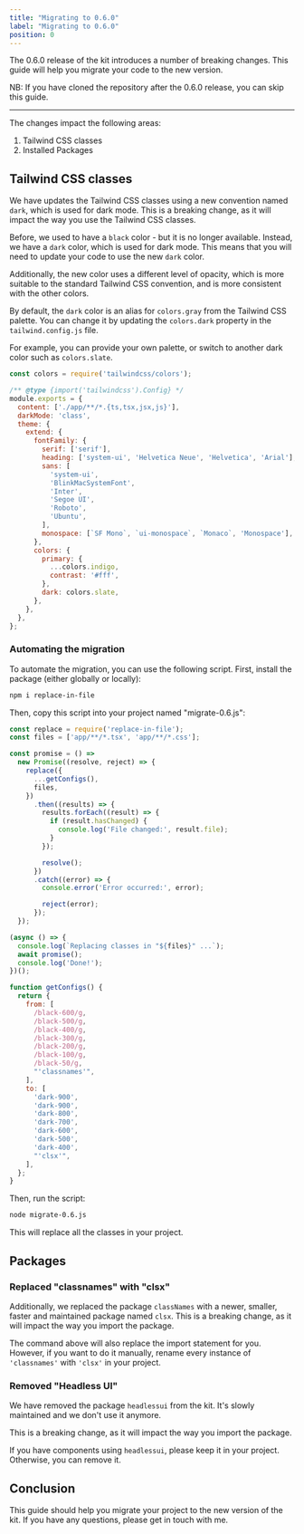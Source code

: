 ```yaml
---
title: "Migrating to 0.6.0"
label: "Migrating to 0.6.0"
position: 0
---
```


The 0.6.0 release of the kit introduces a number of breaking changes. This guide will help you migrate your code to the new version.

NB: If you have cloned the repository after the 0.6.0 release, you can skip this guide.

---

The changes impact the following areas:

1. Tailwind CSS classes
2. Installed Packages

## Tailwind CSS classes

We have updates the Tailwind CSS classes using a new convention named `dark`, which is used for dark mode. This is a breaking change, as it will impact the way you use the Tailwind CSS classes.

Before, we used to have a `black` color - but it is no longer available. Instead, we have a `dark` color, which is used for dark mode. This means that you will need to update your code to use the new `dark` color.

Additionally, the new color uses a different level of opacity, which is more suitable to the standard Tailwind CSS convention, and is more consistent with the other colors.

By default, the `dark` color is an alias for `colors.gray` from the Tailwind CSS palette. You can change it by updating the `colors.dark` property in the `tailwind.config.js` file.

For example, you can provide your own palette, or switch to another dark color such as `colors.slate`.

```js title="tailwind.config.js"
const colors = require('tailwindcss/colors');

/** @type {import('tailwindcss').Config} */
module.exports = {
  content: ['./app/**/*.{ts,tsx,jsx,js}'],
  darkMode: 'class',
  theme: {
    extend: {
      fontFamily: {
        serif: ['serif'],
        heading: ['system-ui', 'Helvetica Neue', 'Helvetica', 'Arial'],
        sans: [
          'system-ui',
          'BlinkMacSystemFont',
          'Inter',
          'Segoe UI',
          'Roboto',
          'Ubuntu',
        ],
        monospace: [`SF Mono`, `ui-monospace`, `Monaco`, 'Monospace'],
      },
      colors: {
        primary: {
          ...colors.indigo,
          contrast: '#fff',
        },
        dark: colors.slate,
      },
    },
  },
};
```

### Automating the migration

To automate the migration, you can use the following script. First, install the package (either globally or locally):

```bash
npm i replace-in-file
```

Then, copy this script into your project named "migrate-0.6.js":

```js title="migrate-0.6.js
const replace = require('replace-in-file');
const files = ['app/**/*.tsx', 'app/**/*.css'];

const promise = () =>
  new Promise((resolve, reject) => {
    replace({
      ...getConfigs(),
      files,
    })
      .then((results) => {
        results.forEach((result) => {
          if (result.hasChanged) {
            console.log('File changed:', result.file);
          }
        });

        resolve();
      })
      .catch((error) => {
        console.error('Error occurred:', error);

        reject(error);
      });
  });

(async () => {
  console.log(`Replacing classes in "${files}" ...`);
  await promise();
  console.log('Done!');
})();

function getConfigs() {
  return {
    from: [
      /black-600/g,
      /black-500/g,
      /black-400/g,
      /black-300/g,
      /black-200/g,
      /black-100/g,
      /black-50/g,
      "'classnames'",
    ],
    to: [
      'dark-900',
      'dark-900',
      'dark-800',
      'dark-700',
      'dark-600',
      'dark-500',
      'dark-400',
      "'clsx'",
    ],
  };
}
```

Then, run the script:

```bash
node migrate-0.6.js
```

This will replace all the classes in your project.

## Packages

### Replaced "classnames" with "clsx"

Additionally, we replaced the package `classNames` with a newer, smaller, faster and maintained package named `clsx`. This is a breaking change, as it will impact the way you import the package.

The command above will also replace the import statement for you. However, if you want to do it manually, rename every instance of `'classnames'` with `'clsx'` in your project.

### Removed "Headless UI"

We have removed the package `headlessui` from the kit. It's slowly maintained and we don't use it anymore.

This is a breaking change, as it will impact the way you import the package.

If you have components using `headlessui`, please keep it in your project. Otherwise, you can remove it.

## Conclusion

This guide should help you migrate your project to the new version of the kit. If you have any questions, please get in touch with me.